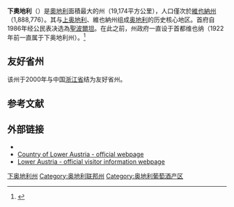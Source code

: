 {{noteTA
|G1=奥地利地名
}}{{Infobox settlement
| other_name           = Lower Austria
| native_name             = Niederösterreich
| native_name_lang        = de
| settlement_type         = [[州_(奥地利)|州]]
| image_flag              = Flag of Niederösterreich.svg
| image_shield            = Niederösterreich CoA.svg
| anthem                  = Niederösterreiche Landeshymne<br><center>[[File:Niederösterreichische_Landeshymne.ogg|File:Niederösterreichische Landeshymne.ogg]]
| image_map               = Niederösterreich in Austria.svg
| subdivision_type        = 国家
| subdivision_name        = {{AUT}}
| seat_type = 首府
| seat = [[聖帕爾滕|聖帕爾滕]]
| leader_party = [[奥地利人民党|ÖVP]]
| leader_title = {{tsl|en|List of governors of Lower Austria||州长}}
| leader_name             = {{tsl|en|Johanna Mikl-Leitner||Johanna Mikl-Leitner}}
| leader_title1           = 副州长
| leader_name1 = {{ubl|Stephan Pernkopf (ÖVP)}} {{ubl|Karin Renner ([[奥地利社会民主党|SPÖ]])}}
| area_total_km2          = 19186
| population_footnotes    = 
| population_total        = 1,684,623
| population_as_of        =  2020-1-1
| population_density_km2  = auto
| timezone1 = [[欧洲中部时间|CET]]
| utc_offset1             = +1
| timezone1_DST           = [[欧洲中部夏令时间|CEST]]
| utc_offset1_DST = +2
| blank_name_sec1 = [[人类发展指数|HDI]] (2017)
| blank_info_sec1 = 0.872<ref name="GlobalDataLab">{{Cite web|url=https://hdi.globaldatalab.org/areadata/shdi/|title=Sub-national HDI - Area Database - Global Data Lab|website=hdi.globaldatalab.org|language=en|access-date=2018-09-13|archive-date=2018-09-23|archive-url=https://web.archive.org/web/20180923120638/https://hdi.globaldatalab.org/areadata/shdi/|dead-url=no}}</ref><br/>{{color|green|very high}} · [[奥地利各州人类发展指数列表|8th]]
| blank1_name_sec1        = 
| blank1_info_sec1        = 
| blank1_name_sec2        = [[聯邦議會_(奧地利)|联邦议会票数]]
| blank1_info_sec2        = 12 (of 62)
| blank_name_sec2         = {{tsl|en|First level NUTS of the European Union||NUTS Region}}
| blank_info_sec2         = AT1
| iso_code                = AT-3
| website  = [http://www.noe.gv.at/ www.noe.gv.at]
| footnotes               = 
}}
'''下奧地利'''（{{lang-de|Niederösterreich}}）是[[奧地利|奧地利]]面積最大的州（19,174平方公里），人口僅次於[[維也納州|維也納州]]（1,888,776）。其与[[上奥地利|上奥地利]]、維也納州组成[[奥地利|奥地利]]的历史核心地区。首府自1986年经公民表决选為[[聖波爾坦|聖波爾坦]]。在此之前，州政府一直设于首都维也纳（1922年前一直属于下奥地利州）。<ref>{{Cite web|url=https://noe-landtag.gv.at/en|title=About the State Parliament of Lower Austria – NÖ Landtag|website=noe-landtag.gv.at|language=de-AT|access-date=2020-01-14|archive-date=2019-09-24|archive-url=https://web.archive.org/web/20190924141446/https://noe-landtag.gv.at/en|dead-url=no}}</ref>

== 友好省州 ==
该州于2000年与中国[[浙江省|浙江省]]结为友好省州。

== 参考文献 ==
{{Reflist}}

==外部链接==
{{Wikisource1911Enc|Austria, Lower}}
*{{Commonscat-inline}}
*[https://noe.gv.at/noe/Topics-in-English/Topics_in_English.html Country of Lower Austria - official webpage] {{Wayback|url=https://noe.gv.at/noe/Topics-in-English/Topics_in_English.html |date=20220214064333 }}
*[https://www.lower-austria.info Lower Austria - official visitor information webpage] {{Wayback|url=https://www.lower-austria.info/ |date=20220125035326 }}

{{coord|48|20|N|15|45|E|region:AT-3_type:adm1st|display=title}}
{{Austrian States}}
{{Authority control}}

[[Category:下奥地利州|]]
[[Category:奥地利联邦州|Category:奥地利联邦州]]
[[Category:奥地利葡萄酒产区|Category:奥地利葡萄酒产区]]
